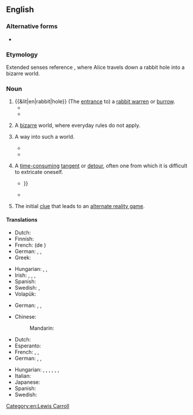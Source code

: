 ==English==
{{wp|down the Rabbit Hole|mul=rabbit hole}}

===Alternative forms===
* {{alt|en|rabbit-hole|rabbithole}}

===Etymology===
Extended senses reference ''{{w|Alice's Adventures in Wonderland}}'', where Alice travels down a rabbit hole into a bizarre world.

===Noun===
{{en-noun}}

# {{&lit|en|rabbit|hole}} (The [[entrance]] to) a [[rabbit warren]] or [[burrow]].
#* {{quote-book|en|year=1866|author=Lewis Carroll|authorlink=Lewis Carroll|title=Alice's Adventures in Wonderland|chapterurl={{fullurl:s:en:Alice's Adventures in Wonderland (1866)/Chapter 1}}|chapter=1|passage=The '''rabbit-hole''' went straight on like a tunnel for some way, and then dipped suddenly down, so suddenly that Alice had not a moment to think about stopping herself before she found herself falling down what seemed to be a very deep well.}}
#* {{quote-book|1=en|year=1898|author=H.G. Wells|authorlink=H.G. Wells|title={{w|The War of the Worlds}}|publisher=William Heinemann|location=London|page=83|passage=As the limber gunners went to the rear, his horse trod in a '''rabbit-hole''' and came down, throwing him into a depression of the ground.}}
# {{lb|en|usually|with article}} A [[bizarre]] world, where everyday rules do not apply.
# {{lb|en|usually with article}} A way into such a world.
#: {{syn|en|looking-glass}}
#: {{ux|en|These mushrooms will take you down the '''rabbit hole''', man.}}
#* {{quote-av|en|actor=Laurence Fishburne|role=Morpheus|title=The Matrix|writer={{w|The Wachowskis}}|year=1999|time=0:29:05|text=You take the blue pill, the story ends, you wake up in your bed and believe whatever you want to believe. You take the red pill, you stay in Wonderland, and I show you how deep the '''rabbit hole''' goes.}}
#* {{quote-book|en|year=2012|author=Linda Hoy|title=The Effect|pageurl=https://books.google.com/books?id=SDntBAAAQBAJ&pg=PR7|isbn=9781846949074|page=vii|publisher=John Hunt Publishing|passage=Tumbling down the '''rabbit hole''', she encountered a whole new level of existence where the laws of physics were turned upside down, shaken inside out and taken to the cleaners.}}
# {{lb|en|by extension}} A [[time-consuming]] [[tangent]] or [[detour]], often one from which it is difficult to extricate oneself.
#: {{syn|en|wild-goose chase}}
#* {{quote-book|en|year=2017|author=Judith Aston, Sandra Gaudenzi, Mandy Rose|title=I-Docs: The Evolving Practices of Interactive Documentary|isbn=0231851073|passage=My point is not to go down the '''rabbit hole''' of deconstructing the term ''documentary'', {{...}}}}
#* {{quote-book|en|year=2018|title=GAPS Stories|publisher=Chelsea Green Publishing|ISBN=9781603588973|passage=I felt pretty strongly that non-food supplements would be a complicated, expensive '''rabbit hole''' that rarely cure children fully of anxiety / autism / etc. (especially in the absence of enough nourishing food).}}
# {{lb|en|gaming}} The initial [[clue]] that leads to an [[alternate reality game]].
#: {{syn|en|trailhead}}

====Translations====
{{trans-top|(entrance to) a rabbit warren or burrow}}
* Dutch: {{t+|nl|konijnenhol|n}}
* Finnish: {{t|fi|kaninkolo}}
* French: {{t+|fr|terrier|m}} (de {{t+|fr|lapin}})
* German: {{t|de|Kaninchenloch|n}}, {{t|de|Kaninchenhöhle|f}}, {{t+|de|Kaninchenbau|m}}
* Greek: {{t+|el|κουνελότρυπα|f}}
{{trans-mid}}
* Hungarian: {{t|hu|nyúlüreg}}, {{t|hu|nyúlodú}}, {{t|hu|[[nyúl]] [[üreg]]e/[[odú|odúja/odva]]/[[vacok|vacka]]}}
* Irish: {{t|ga|poll coinicéir|m}}, {{t|ga|súil choinicéir|f}}, {{t|ga|rapach|f}}, {{t|ga|poll coinín|m}}
* Spanish: {{t+|es|madriguera|f}}
* Swedish: {{t|sv|kaninhål|n}}, {{t|sv|kaninhåla|c}}
* Volapük: {{t|vo|kroligahog}}
{{trans-bottom}}

{{trans-top|bizarre world}}
{{trans-mid}}
* German: {{t+|de|Trip|m}}, {{t|de|Wunderland|n}}, {{t|de|Nonsenswelt|f}}
{{trans-bottom}}

{{trans-see|way into a bizarre world|looking-glass}}

{{trans-top|time-consuming tangent or detour}}
* Chinese:
*: Mandarin: {{t-needed|cmn}}
* Dutch: {{t-needed|nl}}
* Esperanto: {{t-needed|eo}}
* French: {{t+|fr|méandre|m}}, {{t+|fr|dédale|m}}, {{t+|fr|écheveau|m}}
* German: {{t+|de|Abschweifung|f}}, {{t+|de|Abstecher|m}} {{qualifier|coll.}}, {{t+|de|Nebengleis|n}} {{qualifier|fig.}}
{{trans-mid}}
* Hungarian: {{t+|hu|szövevény}}, {{t+|hu|bonyodalom}}, {{t+|hu|kitérő}}, {{t|hu|kacskaringó}}, {{t+|hu|mellékvágány}}, {{t|hu|vargabetű}}, {{t+|hu|útvesztő}}
* Italian: {{t-needed|it}}
* Japanese: {{t-needed|ja}}
* Spanish: {{t+|es|jardín|m}}
* Swedish: {{t-needed|sv}}
{{trans-bottom}}

{{trans-top|gaming: clue that leads to an alternate reality game}}
{{trans-mid}}
{{trans-bottom}}

[[Category:en:Lewis Carroll]]